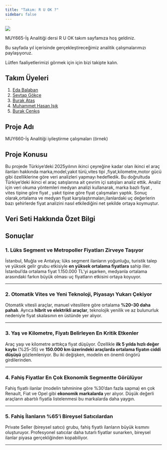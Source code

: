 ```yaml
---
title: "Takım: R U OK ?"
sidebar: false 
---
```


![](images/ruok_uploaded_boomerang.gif)

MUY665-İş Analitiği dersi R U OK takım sayfamıza hoş geldiniz.

Bu sayfada yıl içerisinde gerçekleştireceğimiz analitik çalışmalarımızı paylaşıyoruz.

Lütfen faaliyetlerimizi görmek için için bizi takipte kalın.

## Takım Üyeleri

1.  [Eda Balaban](/takim/edabalaban.qmd)
2.  [Sevtap Gökçe](/takim/SevtapGokce.qmd)
3.  [Burak Atas](/takim/BurakAtas.qmd)
4.  [Muhammet Hasan Işık](/takim/muhammethasanisik.qmd)
5.  [Burak Cenkış](/takim/burakcenkis.qmd)

## Proje Adı

MUY660-İş Analitiği iyileştirme çalışmaları (örnek)

## Proje Konusu

Bu projede Türkiye'deki 2025yılının ikinci çeyreğine kadar olan ikinci el araç ilanları hakkında marka,model,yakıt türü,vites tipi ,fiyat,kilometre,motor gücü gibi özelliklerine göre veri analizleri yapmayı hedefledik. Bu doğrultuda Türkiye'deki ikinci el araç satışlarına ait çevrim içi satışları analiz ettik. Analiz için veri okuma yöntemleri medyan analizi kullanarak, marka bazlı fiyat , vites tipine göre fiyat , yakıt tipine göre fiyat çalışmaları yaptık. Sonuç olarak,ortalama ve medyan fiyat karşılaştırmaları,ilanlardaki uç değerlerin bazı şehirlerde fiyat analizini nasıl etkilediğini net şekilde ortaya koymuştur.

## Veri Seti Hakkında Özet Bilgi

## Sonuçlar

### **1. Lüks Segment ve Metropoller Fiyatları Zirveye Taşıyor**

İstanbul, Muğla ve Antalya; lüks segment ilanların yoğunluğu, turistik talep ve yüksek gelir grubu etkisiyle **en yüksek ortalama fiyatlara** sahip iller. İstanbul’da ortalama fiyat 1.150.000 TL’yi aşarken, medyanla ortalama arasındaki farkın büyük olması uç fiyatların etkisini ortaya koyuyor.

------------------------------------------------------------------------

### **2. Otomatik Vites ve Yeni Teknoloji, Piyasayı Yukarı Çekiyor**

Otomatik vitesli araçlar, manuel viteslilere göre ortalama **%20–30 daha pahalı**. Ayrıca **hibrit ve elektrikli araçlar**, teknolojik yenilik ve az bulunurluk nedeniyle fiyat skalasının en üstünde yer alıyor.

------------------------------------------------------------------------

### **3. Yaş ve Kilometre, Fiyatı Belirleyen En Kritik Etkenler**

Araç yaşı ve kilometre arttıkça fiyat düşüyor. Özellikle **ilk 5 yılda hızlı değer kaybı** (%25–35) ve **150.000 km üzerindeki araçlarda ortalama fiyatın ciddi düşüşü** gözlemleniyor. Bu iki değişken, modelin en önemli öngörü girdilerinden.

------------------------------------------------------------------------

### **4. Fahiş Fiyatlar En Çok Ekonomik Segmentte Görülüyor**

Fahiş fiyatlı ilanlar (modelin tahminine göre %30’dan fazla sapma) en çok Renault, Fiat ve Opel gibi **ekonomik markalarda** yer alıyor. Düşük değerli araçların abartılı fiyatla listelenmesi bu markalarda daha yaygın.

------------------------------------------------------------------------

### **5. Fahiş İlanların %65’i Bireysel Satıcılardan**

Private Seller (bireysel satıcı) grubu, fahiş fiyatlı ilanların büyük kısmını oluşturuyor. Profesyonel satıcılar daha tutarlı fiyatlar sunarken, bireysel ilanlar piyasa gerçekliğinden kopabiliyor.

------------------------------------------------------------------------
